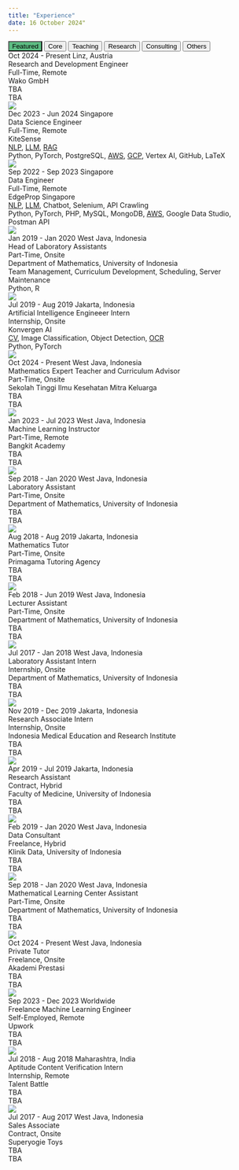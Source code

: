 ---
title: "Experience"
date: 16 October 2024"
---

```{=html}
<!-- Experience Tabs -->
<div class="tab">
  <button class="tablinks" onclick="openExp(event, 'featrd')" id="defaultOpen" style="background-color: #5cbb82">Featured</button>
  <button class="tablinks" onclick="openExp(event, 'corwrk')">Core</button>
  <button class="tablinks" onclick="openExp(event, 'teachn')">Teaching</button>
  <button class="tablinks" onclick="openExp(event, 'resrch')">Research</button>
  <button class="tablinks" onclick="openExp(event, 'conslt')">Consulting</button>
  <button class="tablinks" onclick="openExp(event, 'others')">Others</button>
</div>

<!-- Featured Achievements -->
<div id="featrd" class="tabcontent"></div>

<!-- Core Work -->
<div id="corwrk" class="tabcontent" category="Core">
  <div class="experience-card" featured="true" feature-order="1">
    <div class="experience-header">
      <span class="experience-daterange">Oct 2024 - Present</span>
      <span class="experience-location">Linz, Austria</span>
    </div>
    <div class="experience-role">Research and Development Engineer</div>
    <div class="experience-arrangement">Full-Time, Remote</div>
    <div class="experience-company">Wako GmbH</div>
    <div class="experience-topics">
      TBA
    </div>
    <div class="experience-stack">
      TBA
    </div>
    <img class="experience-logo" src="../images/Wako.png">
  </div>

  <div class="experience-card" featured="true" feature-order="3">
    <div class="experience-header">
      <span class="experience-daterange">Dec 2023 - Jun 2024</span>
      <span class="experience-location">Singapore</span>
    </div>
    <div class="experience-role">Data Science Engineer</div>
    <div class="experience-arrangement">Full-Time, Remote</div>
    <div class="experience-company">KiteSense</div>
    <div class="experience-topics">
      <span title="Natural Language Processing"><u style="cursor:help">NLP</u></span>,
      <span title="Large Language Models"><u style="cursor:help">LLM</u></span>,
      <span title="Retrieval-Augmented Generation"><u style="cursor:help">RAG</u></span>
    </div>
    <div class="experience-stack">
      Python,
      PyTorch,
      PostgreSQL,
      <span title="Amazon Web Services"><u style="cursor:help">AWS</u></span>,
      <span title="Google Cloud Platform"><u style="cursor:help">GCP</u></span>,
      Vertex AI,
      GitHub,
      LaTeX
    </div>
    <img class="experience-logo" src="../images/KiteSense.png">
  </div>

  <div class="experience-card" featured="true" feature-order="4">
    <div class="experience-header">
      <span class="experience-daterange">Sep 2022 - Sep 2023</span>
      <span class="experience-location">Singapore</span>
    </div>
    <div class="experience-role">Data Engineer</div>
    <div class="experience-arrangement">Full-Time, Remote</div>
    <div class="experience-company">EdgeProp Singapore</div>
    <div class="experience-topics">
      <span title="Natural Language Processing"><u style="cursor:help">NLP</u></span>,
      <span title="Large Language Models"><u style="cursor:help">LLM</u></span>,
      Chatbot,
      Selenium,
      API Crawling
    </div>
    <div class="experience-stack">
      Python,
      PyTorch,
      PHP,
      MySQL,
      MongoDB,
      <span title="Amazon Web Services"><u style="cursor:help">AWS</u></span>,
      Google Data Studio,
      Postman API
    </div>
    <img class="experience-logo" src="../images/EdgeProp.jpeg">
  </div>

  <div class="experience-card" featured="true" feature-order="6">
    <div class="experience-header">
      <span class="experience-daterange">Jan 2019 - Jan 2020</span>
      <span class="experience-location">West Java, Indonesia</span>
    </div>
    <div class="experience-role">Head of Laboratory Assistants</div>
    <div class="experience-arrangement">Part-Time, Onsite</div>
    <div class="experience-company">Department of Mathematics, University of Indonesia</div>
    <div class="experience-topics">
      Team Management,
      Curriculum Development,
      Scheduling,
      Server Maintenance
    </div>
    <div class="experience-stack">
      Python,
      R
    </div>
    <img class="experience-logo" style="top:50px" src="../images/University_of_Indonesia-Department_of_Mathematics.png">
  </div>

  <div class="experience-card">
    <div class="experience-header">
      <span class="experience-daterange">Jul 2019 - Aug 2019</span>
      <span class="experience-location">Jakarta, Indonesia</span>
    </div>
    <div class="experience-role">Artificial Intelligence Engineeer Intern</div>
    <div class="experience-arrangement">Internship, Onsite</div>
    <div class="experience-company">Konvergen AI</div>
    <div class="experience-topics">
      <span title="Computer Vision"><u style="cursor:help">CV</u></span>,
      Image Classification,
      Object Detection,
      <span title="Optical Character Recognition"><u style="cursor:help">OCR</u>
    </div>
    <div class="experience-stack">
      Python,
      PyTorch
    </div>
    <img class="experience-logo" src="../images/Konvergen_AI.png">
  </div>
</div>

<!-- Teaching Work -->
<div id="teachn" class="tabcontent" category="Teaching">
  <div class="experience-card" featured="true" feature-order="2">
    <div class="experience-header">
      <span class="experience-daterange">Oct 2024 - Present</span>
      <span class="experience-location">West Java, Indonesia</span>
    </div>
    <div class="experience-role">Mathematics Expert Teacher and Curriculum Advisor</div>
    <div class="experience-arrangement">Part-Time, Onsite</div>
    <div class="experience-company">Sekolah Tinggi Ilmu Kesehatan Mitra Keluarga</div>
    <div class="experience-topics">
      TBA
    </div>
    <div class="experience-stack">
      TBA
    </div>
    <img class="experience-logo" src="../images/STIKES.png">
  </div>

  <div class="experience-card" featured="true" feature-order="5">
    <div class="experience-header">
      <span class="experience-daterange">Jan 2023 - Jul 2023</span>
      <span class="experience-location">West Java, Indonesia</span>
    </div>
    <div class="experience-role">Machine Learning Instructor</div>
    <div class="experience-arrangement">Part-Time, Remote</div>
    <div class="experience-company">Bangkit Academy</div>
    <div class="experience-topics">
      TBA
    </div>
    <div class="experience-stack">
      TBA
    </div>
    <img class="experience-logo" src="../images/Bangkit.png">
  </div>

  <div class="experience-card">
    <div class="experience-header">
      <span class="experience-daterange">Sep 2018 - Jan 2020</span>
      <span class="experience-location">West Java, Indonesia</span>
    </div>
    <div class="experience-role">Laboratory Assistant</div>
    <div class="experience-arrangement">Part-Time, Onsite</div>
    <div class="experience-company">Department of Mathematics, University of Indonesia</div>
    <div class="experience-topics">
      TBA
    </div>
    <div class="experience-stack">
      TBA
    </div>
    <img class="experience-logo" style="top:50px" src="../images/University_of_Indonesia-Department_of_Mathematics.png">
  </div>

  <div class="experience-card">
    <div class="experience-header">
      <span class="experience-daterange">Aug 2018 - Aug 2019</span>
      <span class="experience-location">Jakarta, Indonesia</span>
    </div>
    <div class="experience-role">Mathematics Tutor</div>
    <div class="experience-arrangement">Part-Time, Onsite</div>
    <div class="experience-company">Primagama Tutoring Agency</div>
    <div class="experience-topics">
      TBA
    </div>
    <div class="experience-stack">
      TBA
    </div>
    <img class="experience-logo" src="../images/Primagama.png">
  </div>

  <div class="experience-card">
    <div class="experience-header">
      <span class="experience-daterange">Feb 2018 - Jun 2019</span>
      <span class="experience-location">West Java, Indonesia</span>
    </div>
    <div class="experience-role">Lecturer Assistant</div>
    <div class="experience-arrangement">Part-Time, Onsite</div>
    <div class="experience-company">Department of Mathematics, University of Indonesia</div>
    <div class="experience-topics">
      TBA
    </div>
    <div class="experience-stack">
      TBA
    </div>
    <img class="experience-logo" style="top:50px" src="../images/University_of_Indonesia-Department_of_Mathematics.png">
  </div>

  <div class="experience-card">
    <div class="experience-header">
      <span class="experience-daterange">Jul 2017 - Jan 2018</span>
      <span class="experience-location">West Java, Indonesia</span>
    </div>
    <div class="experience-role">Laboratory Assistant Intern</div>
    <div class="experience-arrangement">Internship, Onsite</div>
    <div class="experience-company">Department of Mathematics, University of Indonesia</div>
    <div class="experience-topics">
      TBA
    </div>
    <div class="experience-stack">
      TBA
    </div>
    <img class="experience-logo" style="top:50px" src="../images/University_of_Indonesia-Department_of_Mathematics.png">
  </div>
</div>

<!-- Research Work -->
<div id="resrch" class="tabcontent" category="Research">
  <div class="experience-card">
    <div class="experience-header">
      <span class="experience-daterange">Nov 2019 - Dec 2019</span>
      <span class="experience-location">Jakarta, Indonesia</span>
    </div>
    <div class="experience-role">Research Associate Intern</div>
    <div class="experience-arrangement">Internship, Onsite</div>
    <div class="experience-company">Indonesia Medical Education and Research Institute</div>
    <div class="experience-topics">
      TBA
    </div>
    <div class="experience-stack">
      TBA
    </div>
    <img class="experience-logo" src="../images/IMERI.png">
  </div>

  <div class="experience-card" featured="true" feature-order="7">
    <div class="experience-header">
      <span class="experience-daterange">Apr 2019 - Jul 2019</span>
      <span class="experience-location">Jakarta, Indonesia</span>
    </div>
    <div class="experience-role">Research Assistant</div>
    <div class="experience-arrangement">Contract, Hybrid</div>
    <div class="experience-company">Faculty of Medicine, University of Indonesia</div>
    <div class="experience-topics">
      TBA
    </div>
    <div class="experience-stack">
      TBA
    </div>
    <img class="experience-logo" src="../images/FKUI.png">
  </div>
</div>

<!-- Consulting Work -->
<div id="conslt" class="tabcontent" category="Consulting">
  <div class="experience-card">
    <div class="experience-header">
      <span class="experience-daterange">Feb 2019 - Jan 2020</span>
      <span class="experience-location">West Java, Indonesia</span>
    </div>
    <div class="experience-role">Data Consultant</div>
    <div class="experience-arrangement">Freelance, Hybrid</div>
    <div class="experience-company">Klinik Data, University of Indonesia</div>
    <div class="experience-topics">
      TBA
    </div>
    <div class="experience-stack">
      TBA
    </div>
    <img class="experience-logo" src="../images/Klinik_Data.png">
  </div>

  <div class="experience-card">
    <div class="experience-header">
      <span class="experience-daterange">Sep 2018 - Jan 2020</span>
      <span class="experience-location">West Java, Indonesia</span>
    </div>
    <div class="experience-role">Mathematical Learning Center Assistant</div>
    <div class="experience-arrangement">Part-Time, Onsite</div>
    <div class="experience-company">Department of Mathematics, University of Indonesia</div>
    <div class="experience-topics">
      TBA
    </div>
    <div class="experience-stack">
      TBA
    </div>
    <img class="experience-logo" style="top:50px" src="../images/University_of_Indonesia-Department_of_Mathematics.png">
  </div>
</div>

<!-- Other Work -->
<div id="others" class="tabcontent" category="Other">
  <div class="experience-card">
    <div class="experience-header">
      <span class="experience-daterange">Oct 2024 - Present</span>
      <span class="experience-location">West Java, Indonesia</span>
    </div>
    <div class="experience-role">Private Tutor</div>
    <div class="experience-arrangement">Freelance, Onsite</div>
    <div class="experience-company">Akademi Prestasi</div>
    <div class="experience-topics">
      TBA
    </div>
    <div class="experience-stack">
      TBA
    </div>
    <img class="experience-logo" src="../images/Akademi_Prestasi.jpeg">
  </div>

  <div class="experience-card">
    <div class="experience-header">
      <span class="experience-daterange">Sep 2023 - Dec 2023</span>
      <span class="experience-location">Worldwide</span>
    </div>
    <div class="experience-role">Freelance Machine Learning Engineer</div>
    <div class="experience-arrangement">Self-Employed, Remote</div>
    <div class="experience-company">Upwork</div>
    <div class="experience-topics">
      TBA
    </div>
    <div class="experience-stack">
      TBA
    </div>
    <img class="experience-logo" src="https://encrypted-tbn0.gstatic.com/images?q=tbn:ANd9GcQewWviN7O6ryCUvog0cEtRDDVebtZrEPWt6A&s">
  </div>

  <div class="experience-card">
    <div class="experience-header">
      <span class="experience-daterange">Jul 2018 - Aug 2018</span>
      <span class="experience-location">Maharashtra, India</span>
    </div>
    <div class="experience-role">Aptitude Content Verification Intern</div>
    <div class="experience-arrangement">Internship, Remote</div>
    <div class="experience-company">Talent Battle</div>
    <div class="experience-topics">
      TBA
    </div>
    <div class="experience-stack">
      TBA
    </div>
    <img class="experience-logo" src="../images/TalentBattle.png">
  </div>

  <div class="experience-card">
    <div class="experience-header">
      <span class="experience-daterange">Jul 2017 - Aug 2017</span>
      <span class="experience-location">West Java, Indonesia</span>
    </div>
    <div class="experience-role">Sales Associate</div>
    <div class="experience-arrangement">Contract, Onsite</div>
    <div class="experience-company">Superyogie Toys</div>
    <div class="experience-topics">
      TBA
    </div>
    <div class="experience-stack">
      TBA
    </div>
    <img class="experience-logo" src="data:image/gif;base64,R0lGODlhAQABAAD/ACwAAAAAAQABAAACADs=">
  </div>
</div>

<script>
  document.addEventListener("DOMContentLoaded", function() {
    // Get featured tab to populate
    const featuredTab = document.getElementById('featrd');
    
    // Select all tabcontent divs
    const tabContents = document.querySelectorAll('.tabcontent');

    // Collect all featured cards from all tab contents
    const allFeaturedCards = [];

    tabContents.forEach(content => {
      // Select cards that should be featured within each tabcontent
      const featuredCards = Array.from(content.querySelectorAll('.experience-card[featured="true"]'));
      allFeaturedCards.push(...featuredCards);
    });

    // Sort all featured cards based on the feature-order attribute
    allFeaturedCards.sort((a, b) => {
      return parseInt(a.getAttribute('feature-order')) - parseInt(b.getAttribute('feature-order'));
    });

    allFeaturedCards.forEach(card => {
      // Clone each featured card
      const clone = card.cloneNode(true);
      
      // Edit data in card
      clone.style.backgroundColor = '#5cbb82';
      clone.style.paddingBottom = '38px';

      // Add category to card
      const sourceDiv = document.createElement('div');
      sourceDiv.className = 'experience-source';
      sourceDiv.textContent = `${card.parentElement.getAttribute('category')}`;
      clone.appendChild(sourceDiv);

      // Append clone to the featured tab
      featuredTab.appendChild(clone);
    });

    // Open featured tab
    document.getElementById("defaultOpen").click();
  });

  function openExp(event, expCat) {
    var idx, tabcontent, tablinks;

    tabcontent = document.getElementsByClassName("tabcontent");
    for (idx = 0; idx < tabcontent.length; idx++) {
      tabcontent[idx].style.display = 'none';
    }

    tablinks = document.getElementsByClassName("tablinks");
    for (idx = 0; idx < tablinks.length; idx++) {
      tablinks[idx].className = tablinks[idx].className.replace(' active', '');
    }

    document.getElementById(expCat).style.display = 'block';
    event.currentTarget.className += ' active';

    // Reset the animation
    resetAnimation(expCat);
  }

  function resetAnimation(expCat) {
    const cards = document.querySelectorAll(`#${expCat} .experience-card`);
    let delay = 0;

    const observer = new IntersectionObserver(entries => {
      entries.forEach(entry => {
        if (entry.isIntersecting) {
          entry.target.style.animationDelay = `${delay}s`;
          entry.target.classList.add('visible');
          delay += 0.5; // Increment delay for the next card
          observer.unobserve(entry.target); // Stop observing once it has been animated
        } else {
          delay = 0; // Reset delay for non-visible cards
        }
      });
    }, {
      threshold: 0.1
    });

    cards.forEach(card => {
      card.classList.remove('visible');
      observer.observe(card);
    });
  }
</script>
```